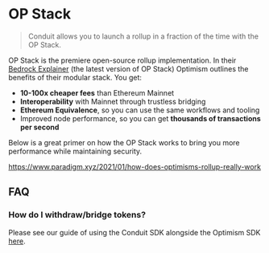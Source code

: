 # OP Stack

> Conduit allows you to launch a rollup in a fraction of the time with the OP Stack.

OP Stack is the premiere open-source rollup implementation. In their [Bedrock Explainer](https://community.optimism.io/docs/developers/bedrock/explainer/) (the latest version of OP Stack) Optimism outlines the benefits of their modular stack. You get:

- **10-100x cheaper fees** than Ethereum Mainnet
- **Interoperability** with Mainnet through trustless bridging
- **Ethereum Equivalence**, so you can use the same workflows and tooling
- Improved node performance, so you can get **thousands of transactions per second**

Below is a great primer on how the OP Stack works to bring you more performance while maintaining security.

https://www.paradigm.xyz/2021/01/how-does-optimisms-rollup-really-work

## FAQ

### How do I withdraw/bridge tokens?

Please see our guide of using the Conduit SDK alongside the Optimism SDK [here](https://github.com/conduit-xyz/optimism-tutorial/tree/main/cross-dom-bridge-eth).
